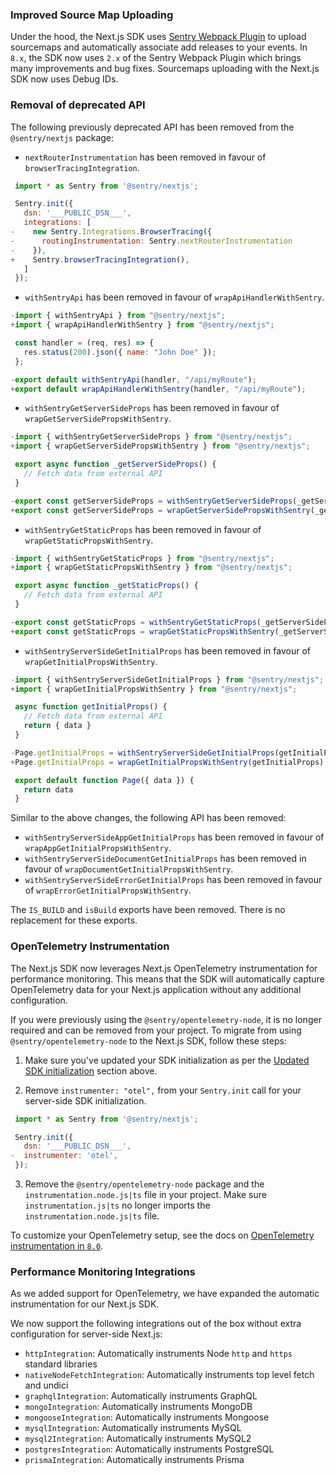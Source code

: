 ### Improved Source Map Uploading

Under the hood, the Next.js SDK uses [Sentry Webpack Plugin](https://www.npmjs.com/package/@sentry/webpack-plugin) to upload sourcemaps and automatically associate add releases to your events. In `8.x`, the SDK now uses `2.x` of the Sentry Webpack Plugin which brings many improvements and bug fixes. Sourcemaps uploading with the Next.js SDK now uses <Link to="/platforms/javascript/sourcemaps/troubleshooting_js/artifact-bundles/">Debug IDs</Link>.

### Removal of deprecated API

The following previously deprecated API has been removed from the `@sentry/nextjs` package:

- `nextRouterInstrumentation` has been removed in favour of `browserTracingIntegration`.

```JavaScript {filename:sentry.client.config.js} diff
 import * as Sentry from '@sentry/nextjs';

 Sentry.init({
   dsn: '___PUBLIC_DSN___',
   integrations: [
-    new Sentry.Integrations.BrowserTracing({
-      routingInstrumentation: Sentry.nextRouterInstrumentation
-    }),
+    Sentry.browserTracingIntegration(),
   ]
 });

```

- `withSentryApi` has been removed in favour of `wrapApiHandlerWithSentry`.

```JavaScript {filename:pages/api/*} diff
-import { withSentryApi } from "@sentry/nextjs";
+import { wrapApiHandlerWithSentry } from "@sentry/nextjs";

 const handler = (req, res) => {
   res.status(200).json({ name: "John Doe" });
 };

-export default withSentryApi(handler, "/api/myRoute");
+export default wrapApiHandlerWithSentry(handler, "/api/myRoute");
```

- `withSentryGetServerSideProps` has been removed in favour of `wrapGetServerSidePropsWithSentry`.

```JavaScript {filename:pages/index.js} diff
-import { withSentryGetServerSideProps } from "@sentry/nextjs";
+import { wrapGetServerSidePropsWithSentry } from "@sentry/nextjs";

 export async function _getServerSideProps() {
   // Fetch data from external API
 }

-export const getServerSideProps = withSentryGetServerSideProps(_getServerSideProps);
+export const getServerSideProps = wrapGetServerSidePropsWithSentry(_getServerSideProps);
```

- `withSentryGetStaticProps` has been removed in favour of `wrapGetStaticPropsWithSentry`.

```JavaScript {filename:pages/index.js} diff
-import { withSentryGetStaticProps } from "@sentry/nextjs";
+import { wrapGetStaticPropsWithSentry } from "@sentry/nextjs";

 export async function _getStaticProps() {
   // Fetch data from external API
 }

-export const getStaticProps = withSentryGetStaticProps(_getServerSideProps);
+export const getStaticProps = wrapGetStaticPropsWithSentry(_getServerSideProps);
```

- `withSentryServerSideGetInitialProps` has been removed in favour of `wrapGetInitialPropsWithSentry`.

```JavaScript {filename:pages/index.js} diff
-import { withSentryServerSideGetInitialProps } from "@sentry/nextjs";
+import { wrapGetInitialPropsWithSentry } from "@sentry/nextjs";

 async function getInitialProps() {
   // Fetch data from external API
   return { data }
 }

-Page.getInitialProps = withSentryServerSideGetInitialProps(getInitialProps);
+Page.getInitialProps = wrapGetInitialPropsWithSentry(getInitialProps);

 export default function Page({ data }) {
   return data
 }
```

Similar to the above changes, the following API has been removed:

- `withSentryServerSideAppGetInitialProps` has been removed in favour of `wrapAppGetInitialPropsWithSentry`.
- `withSentryServerSideDocumentGetInitialProps` has been removed in favour of `wrapDocumentGetInitialPropsWithSentry`.
- `withSentryServerSideErrorGetInitialProps` has been removed in favour of `wrapErrorGetInitialPropsWithSentry`.

The `IS_BUILD` and `isBuild` exports have been removed. There is no replacement for these exports.

### OpenTelemetry Instrumentation

The Next.js SDK now leverages Next.js OpenTelemetry instrumentation for performance monitoring. This means that the SDK will automatically capture OpenTelemetry data for your Next.js application without any additional configuration.

If you were previously using the `@sentry/opentelemetry-node`, it is no longer required and can be removed from your project. To migrate from using `@sentry/opentelemetry-node` to the Next.js SDK, follow these steps:

1. Make sure you've updated your SDK initialization as per the [Updated SDK initialization](#updated-sdk-initialization) section above.

2. Remove `instrumenter: "otel",` from your `Sentry.init` call for your server-side SDK initialization.

```JavaScript {filename:sentry.server.config.js} diff
 import * as Sentry from '@sentry/nextjs';

 Sentry.init({
   dsn: '___PUBLIC_DSN___',
-  instrumenter: 'otel',
 });
```

3. Remove the `@sentry/opentelemetry-node` package and the `instrumentation.node.js|ts` file in your project. Make sure `instrumentation.js|ts` no longer imports the `instrumentation.node.js|ts` file.

To customize your OpenTelemetry setup, see the docs on [OpenTelemetry instrumentation in `8.0`](./v8-opentelemetry/#custom-opentelemetry-setup).

### Performance Monitoring Integrations

As we added support for OpenTelemetry, we have expanded the automatic instrumentation for our Next.js SDK.

We now support the following integrations out of the box without extra configuration for server-side Next.js:

- `httpIntegration`: Automatically instruments Node `http` and `https` standard libraries
- `nativeNodeFetchIntegration`: Automatically instruments top level fetch and undici
- `graphqlIntegration`: Automatically instruments GraphQL
- `mongoIntegration`: Automatically instruments MongoDB
- `mongooseIntegration`: Automatically instruments Mongoose
- `mysqlIntegration`: Automatically instruments MySQL
- `mysql2Integration`: Automatically instruments MySQL2
- `postgresIntegration`: Automatically instruments PostgreSQL
- `prismaIntegration`: Automatically instruments Prisma

<Include name="migration/javascript-v8/node-other-changes" />

<Include name="migration/javascript-v8/server-other-changes" />

<Include name="migration/javascript-v8/browser-other-changes" />

<Include name="migration/javascript-v8/general-other-changes" />
